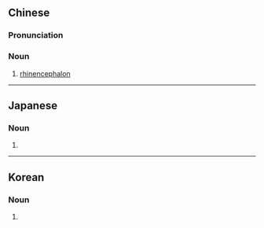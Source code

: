 {{also|嗅脑}}
==Chinese==
{{zh-forms|s=嗅脑}}

===Pronunciation===
{{zh-pron
|m=xiùnǎo
|c=cau3 nou5
|cat=n
}}

===Noun===
{{zh-noun}}

# {{lb|zh|neuroanatomy}} [[rhinencephalon]]

----

==Japanese==
{{ja-kanjitab|きゅう|のう|yomi=o}}

===Noun===
{{ja-noun|shin=嗅脳|きゅうのう|hhira=きうなう}}

# {{kyujitai spelling of|嗅脳}}

----

==Korean==
{{ko-hanjatab}}

===Noun===
{{ko-noun|hangeul=후뇌}}

# {{hanja form of|후뇌|[[rhinencephalon]]}}